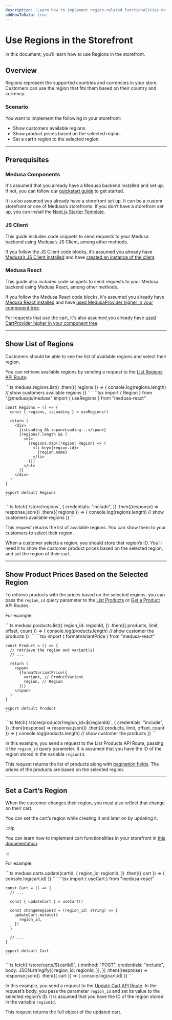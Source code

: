 ```yaml
---
description: 'Learn how to implement region-related functionalities on your storefront using the REST APIs. This includes showing the customer available regions, showing product prices, and setting the region of a cart.'
addHowToData: true
---
```



# Use Regions in the Storefront

In this document, you’ll learn how to use Regions in the storefront.

## Overview

Regions represent the supported countries and currencies in your store. Customers can use the region that fits them based on their country and currency.

### Scenario

You want to implement the following in your storefront:

- Show customers available regions.
- Show product prices based on the selected region.
- Set a cart’s region to the selected region.

---

## Prerequisites

### Medusa Components

It's assumed that you already have a Medusa backend installed and set up. If not, you can follow our [quickstart guide](../../../development/backend/install.mdx) to get started.

It is also assumed you already have a storefront set up. It can be a custom storefront or one of Medusa’s storefronts. If you don’t have a storefront set up, you can install the [Next.js Starter Template](../../../starters/nextjs-medusa-starter.mdx).

### JS Client

This guide includes code snippets to send requests to your Medusa backend using Medusa’s JS Client, among other methods.

If you follow the JS Client code blocks, it’s assumed you already have [Medusa’s JS Client installed](../../../js-client/overview.mdx) and have [created an instance of the client](../../../js-client/overview.mdx#configuration).

### Medusa React

This guide also includes code snippets to send requests to your Medusa backend using Medusa React, among other methods.

If you follow the Medusa React code blocks, it's assumed you already have [Medusa React installed](../../../medusa-react/overview.mdx) and have [used MedusaProvider higher in your component tree](../../../medusa-react/overview.mdx#usage).

For requests that use the cart, it's also assumed you already have [used CartProvider higher in your component tree](../../../medusa-react/overview.mdx#cartprovider).

---

## Show List of Regions

Customers should be able to see the list of available regions and select their region.

You can retrieve available regions by sending a request to the [List Regions API Route](https://docs.medusajs.com/api/store#regions_getregions):

<Tabs groupId="request-type" isCodeTabs={true}>
  <TabItem value="client" label="Medusa JS Client" default>
    ```ts
    medusa.regions.list()
    .then(({ regions }) => {
      console.log(regions.length)
      // show customers available regions
    })
    ```
  </TabItem>
  <TabItem value="medusa-react" label="Medusa React">
    ```tsx
    import { Region } from "@medusajs/medusa"
    import { useRegions } from "medusa-react"

    const Regions = () => {
      const { regions, isLoading } = useRegions()

      return (
        <div>
          {isLoading && <span>Loading...</span>}
          {regions?.length && (
            <ul>
              {regions.map((region: Region) => (
                <li key={region.id}>
                  {region.name}
                </li>
              ))}
            </ul>
          )}
        </div>
      )
    }

    export default Regions
    ```
  </TabItem>
  <TabItem value="fetch" label="Fetch API">
    ```ts
    fetch(`<BACKEND_URL>/store/regions`, {
      credentials: "include",
    })
    .then((response) => response.json())
    .then(({ regions }) => {
      console.log(regions.length)
      // show customers available regions
    })
    ```
  </TabItem>
</Tabs>

This request returns the list of available regions. You can show them to your customers to select their region.

When a customer selects a region, you should store that region’s ID. You’ll need it to show the customer product prices based on the selected region, and set the region of their cart.

---

## Show Product Prices Based on the Selected Region

To retrieve products with the prices based on the selected regions, you can pass the `region_id` query parameter to the [List Products](https://docs.medusajs.com/api/store#products_getproducts) or [Get a Product](https://docs.medusajs.com/api/store#products_getproductsproduct) API Routes.

For example:

<Tabs groupId="request-type" isCodeTabs={true}>
  <TabItem value="client" label="Medusa JS Client" default>
    ```ts
    medusa.products.list({
      region_id: regionId,
    })
    .then(({ products, limit, offset, count }) => {
      console.log(products.length)
      // show customer the products
    })
    ```
  </TabItem>
  <TabItem value="medusa-react" label="Medusa React">
    ```tsx
    import { formatVariantPrice } from "medusa-react"

    const Product = () => {
      // retrieve the region and variant(s)
      // ...

      return (
        <span>
          {formatVariantPrice({
            variant, // ProductVariant
            region, // Region
          })}
        </span>
      )
    }

    export default Product
    ```
  </TabItem>
  <TabItem value="fetch" label="Fetch API">
    ```ts
    fetch(`<BACKEND_URL>/store/products?region_id=${regionId}`, {
      credentials: "include",
    })
    .then((response) => response.json())
    .then(({ products, limit, offset, count }) => {
      console.log(products.length)
      // show customer the products
    })
    ```
  </TabItem>
</Tabs>

In this example, you send a request to the List Products API Route, passing it the `region_id` query parameter. It is assumed that you have the ID of the region stored in the variable `regionId`.

This request returns the list of products along with [pagination fields](https://docs.medusajs.com/api/store#pagination). The prices of the products are based on the selected region.

---

## Set a Cart’s Region

When the customer changes their region, you must also reflect that change on their cart.

You can set the cart’s region while creating it and later on by updating it.

:::tip

You can learn how to implement cart functionalities in your storefront in [this documentation](../../carts-and-checkout/storefront/implement-cart.mdx).

:::

For example:

<Tabs groupId="request-type" isCodeTabs={true}>
  <TabItem value="client" label="Medusa JS Client" default>
    ```ts
    medusa.carts.update(cartId, {
      region_id: regionId,
    })
    .then(({ cart }) => {
      console.log(cart.id)
    })
    ```
  </TabItem>
  <TabItem value="medusa-react" label="Medusa React">
    ```tsx
    import { useCart } from "medusa-react"

    const Cart = () => {
      // ...

      const { updateCart } = useCart()

      const changeRegionId = (region_id: string) => {
        updateCart.mutate({
          region_id,
        })
      }

      // ...
    }

    export default Cart
    ```
  </TabItem>
  <TabItem value="fetch" label="Fetch API">
    ```ts
    fetch(`<BACKEND_URL>/store/carts/${cartId}`, {
      method: "POST",
      credentials: "include",
      body: JSON.stringify({
        region_id: regionId,
      }),
    })
    .then((response) => response.json())
    .then(({ cart }) => {
      console.log(cart.id)
    })
    ```
  </TabItem>
</Tabs>

In this example, you send a request to the [Update Cart API Route](https://docs.medusajs.com/api/store#carts_postcartscart). In the request’s body, you pass the parameter `region_id` and set its value to the selected region’s ID. It is assumed that you have the ID of the region stored in the variable `regionId`.

This request returns the full object of the updated cart.